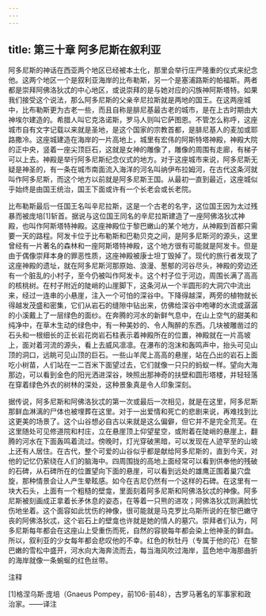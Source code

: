 ```yaml
---
---
---
```

title: 第三十章 阿多尼斯在叙利亚
---




阿多尼斯的神话在西亚两个地区已经被本土化，那里会举行庄严隆重的仪式来纪念他。这两个地区一个是叙利亚海岸的比布勒斯，另一个是塞浦路斯的帕福斯。两者都是崇拜阿佛洛狄忒的中心地区，或说崇拜的是与她对应的闪族神阿斯塔特。如果我们接受这个说法，那么阿多尼斯的父亲辛尼拉斯就是两地的国王。在这两座城中，比布勒斯更为古老一些，而且自称是腓尼基最古老的城市，是在上古时期由大神埃尔建造的。希腊人叫它克洛诺斯，罗马人则叫它萨图恩。不管怎么称呼，这座城市自有文字记载以来就是圣地，是这个国家的宗教首都，是腓尼基人的麦加或耶路撒冷。这座城建造在海岸的一片高地上，城里有宏伟的阿斯特塔神殿，神殿大院的正中央，竖着一座尖顶巨石，这就是女神的雕像了，雕像的周围有走廊，有梯子可以上去。神殿是举行阿多尼斯纪念仪式的地方。对于这座城市来说，阿多尼斯无疑是神圣的，有一条在城市南面流入海洋的河名叫纳伊布拉姆河，在古代这条河就叫作阿多尼斯，而这个地方以前就是阿多尼斯王国。从最初一直到最近，这座城似乎始终是由国王统治，国王下面或许有一个长老会或长老院。

比布勒斯最后一任国王名叫辛尼拉斯，这是一个古老的名字，这位国王因为太过残暴而被庞培[1]斩首。据说与这位国王同名的辛尼拉斯建造了一座阿佛洛狄忒神殿，也叫作阿斯塔特神殿。这座神殿位于黎巴嫩山的某个地方，从神殿到首都只需要一天的路程。阿发卡位于比布勒斯和巴勒贝克之间，是阿多尼斯河的源头，这里曾经有一片著名的森林和一座阿斯塔特神殿，这个地方很有可能就是阿发卡。但是由于偶像崇拜本身的罪恶性质，这座神殿被康士坦丁毁掉了。现代的旅行者发现了这座神殿的遗址，就在阿多尼斯河那原始、浪漫、葱郁的河谷尽头，神殿的旁边还有一个脏乱的小村子，至今仍被叫作阿发卡。这个村子位于河边，周围长满了高高的核桃树。在村子附近的陡峭的山崖脚下，这条河从一个半圆形的大洞穴中流出来，经过一连串的小悬崖，注入一个可怕的深谷中。下降得越深，两旁的植物就长得越发茂盛和密集，它们从岩石的缝隙中钻出来，仿佛给深谷中咆哮的水流或潺潺的小溪戴上了一层绿色的面纱。在奔腾的河水的新鲜气息中，在山上空气的甜美和纯净中，在草木生动的绿色中，有一种美妙的、令人陶醉的东西。几块被雕凿过的石头和一根细长的正长岩花岗岩石柱表示着神殿所在的位置，神殿就在一片高坡上，面对着河流的源头，看上去威风凛凛。在瀑布的泡沫和轰鸣声中，抬头可见山顶的洞口，远眺可见山顶的巨石。一些山羊爬上高高的悬崖，站在凸出的岩石上面吃小树苗，人们站在一二百米下面望过去，它们就像一只只的蚂蚁一样。望向大海那边，可以看到金色的阳光洒进深谷，映照出那神奇的扶壁和圆形塔楼，并轻轻落在穿着绿色外衣的树林的深处，这种景象真是令人印象深刻。

据传说，阿多尼斯和阿佛洛狄忒的第一次或最后一次相见，就是在这里，阿多尼斯那鲜血淋漓的尸体也被埋葬在这里。对于一出爱情和死亡的悲剧来说，再难找到比这更美的场景了。这个山谷想必自古以来就是这么偏僻，但它并不是完全荒芜。在这里随处可见修道院和村庄，立在悬崖顶上仰望星空，或附着在陡峭的悬崖上，翻腾的河水在下面轰鸣着流过。傍晚时，灯光穿破黑暗，可以发现在人迹罕至的山坡上还有人居住。在古代，整个可爱的山谷似乎都是献给阿多尼斯的，直到今天，对他的记忆仍萦绕在人们的脑海中。四周围拢的高地上面经常可以看到供奉他的残破的石碑，从石碑所在的位置望向下面的悬崖，可以看到远处的雄鹰正围着巢穴盘旋，那种情景会让人产生晕眩感。如今在吉尼仍然有一个这样的石碑。在这里有一块大石头，上面有一个粗糙的壁龛，里面刻着阿多尼斯和阿佛洛狄忒的神像。阿多尼斯被刻画成正拿着长矛休息的姿态，在等着一只熊的进攻；阿佛洛狄忒则满脸忧伤地坐着。这个面容如此忧伤的神像，很可能就是马克罗比乌斯所说的在黎巴嫩守丧的阿佛洛狄忒，这个岩石上的壁龛也许就是她的情人的墓穴。崇拜者们认为，阿多尼斯每年都会在这座山上受重伤而死，自然的容貌每年都会染上他神圣的鲜血。所以，叙利亚的少女每年都会悲叹他的不幸。红色的秋牡丹（专属于他的花）在黎巴嫩的雪松中盛开，河水向大海奔流而去，每当海风吹过海岸，蓝色地中海那曲折的海岸就像一条蜿蜒的红色丝带。

注释

[1]格涅乌斯·庞培（Gnaeus Pompey，前106-前48），古罗马著名的军事家和政治家。——译注